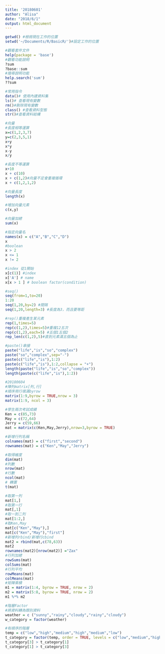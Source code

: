 ```yaml
---
title: '20180601'
author: "Alisa"
date: "2018/6/1"
output: html_document
---
```


```R
getwd() #檢視現在工作的位置
setwd('~/Documents/R/BasicR/')#設定工作的位置
```

```R
#觀看套件文件
help(package = 'base')
#觀看功能說明
?sum
?base::sum
#搜尋說明功能
help.search('sum')
??sum
```

```R
#常用指令
data()# 使用內建資料集
ls()# 查看現有變數
rm()#刪除現有變數
class() #查看資料型態
str()#查看資料結構
```

```R
#向量
#長度相等運算
x=c(1,2,3,7)
y=c(2,3,5,1)
x+y
x*y
x-y
x/y

#長度不等運算
x+10
x + c(10)
x + c(1,2)#向量不足會重複循環
x + c(1,2,1,2)

#向量長度
length(x)

#增加向量元素
c(x,y)

#向量加總
sum(x)

#指定向量名
names(x) = c("A","B","C","D") 
x
#boolean
x > 2
x <= 1
x != 2

#index 從1開始
x[c(1)] #index
x['A'] # name
x[x > 1 ] # boolean factor(condition)

#seq()
seq(from=1,to=20)
1:20
seq(1,20,by=2) #間隔
seq(1,20,length=3) #長度為3，而且要等距

#rep()重複產生某元素
rep(1,times=5)
rep(c(1,2),times=5)#重複12五次
rep(c(1,2),each=5) #五個1五個2
rep_len(c(1,2),5)#直到元素滿五個為止

#paste()串接
paste("life","is","so","complex")
paste("so","complex",sep="-")
paste(c("life","is"),1:2)
paste(c("life","is"),1:2,collapse = "+")
length(paste("life","is","so","complex"))
length(paste(c("life","is"),1:2))
```
```R
#20180604
#陣列matrix[列,行]
#順序用行填滿byrow
matrix(1:9,byrow = TRUE,nrow = 3)
matrix(1:9, ncol = 3)

#學生兩次考試成績
Ken = c(85,73)
May = c(72,64)
Jerry = c(59,66)
mat = matrix(c(Ken,May,Jerry),nrow=3,byrow = TRUE)

#新增行列名稱
colnames(mat) = c("first","second")
rownames(mat) = c("Ken","May","Jerry")

#取得維度
dim(mat)
#列數
nrow(mat)
#行數
ncol(mat)
# 轉置
t(mat)

#取第一列
mat[1,]
#取第一行
mat[,1]
#取一到二列
mat[1:2,]
#取Ken,May
mat[c("Ken","May"),]
mat[c("Ken","May"),"first"]
#新增列rbind/新增行cbind
mat2 = rbind(mat,c(78,63))
mat2
rownames(mat2)[nrow(mat2)] ="Zax"
#行列加總
rowSums(mat)
colSums(mat)
#行列平均
rowMeans(mat)
colMeans(mat)
#矩陣乘積
m1 = matrix(1:4, byrow = TRUE, nrow = 2)
m2 = matrix(5:8, byrow = TRUE, nrow = 2)
m1 %*% m2
```

```R
#階層Factor
#將資料轉為類別資料
weather = c ("sunny","rainy","cloudy","rainy","cloudy")
w_category = factor(weather) 

#有順序的階層
temp = c("low","high","medium","high","medium","low")
t_category = factor(temp, order = TRUE, levels = c("low","medium","high"))
t_category[3] > t_category[1]
t_category[1] > t_category[3]
```